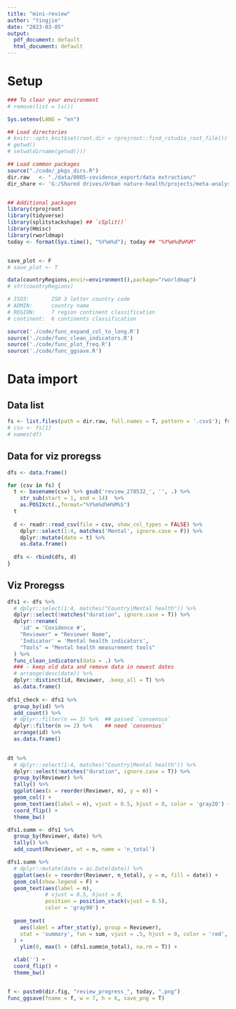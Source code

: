 ```yaml
---
title: "mini-review"
author: "Yingjie"
date: "2023-03-05"
output:
  pdf_document: default
  html_document: default
---
```



# Setup
```r
### To clear your environment
# remove(list = ls())

Sys.setenv(LANG = "en")

## Load directories
# knitr::opts_knit$set(root.dir = rprojroot::find_rstudio_root_file())
# getwd()
# setwd(dirname(getwd()))

## Load common packages
source("./code/_pkgs_dirs.R")
dir.raw   <- "./data/0005-covidence_export/data extraction/"
dir_share <- 'G:/Shared drives/Urban nature-health/projects/meta-analysis/figures/'


## Additional packages
library(rprojroot)
library(tidyverse)
library(splitstackshape) ## `cSplit()`
library(Hmisc)
library(rworldmap)
today <- format(Sys.time(), "%Y%m%d"); today ## "%Y%m%d%H%M"


save_plot <- F
# save_plot <- T
```


```r
data(countryRegions,envir=environment(),package="rworldmap")
# str(countryRegions)

# ISO3:       ISO 3 letter country code
# ADMIN:      country name
# REGION:     7 region continent classification
# continent:  6 continents classification
```


```r
source('./code/func_expand_col_to_long.R')
source('./code/func_clean_indicators.R')
source('./code/func_plot_freq.R')
source('./code/func_ggsave.R')

```



# Data import

## Data list
```r
fs <- list.files(path = dir.raw, full.names = T, pattern = '.csv$'); fs
# csv <- fs[1]
# names(df)
```


## Data for viz proregss
```r
dfs <- data.frame()

for (csv in fs) {
  t <- basename(csv) %>% gsub('review_278532_', '', .) %>%
    str_sub(start = 1, end = 14)  %>%
    as.POSIXct(.,format="%Y%m%d%H%M%S") 
  t
  
  d <- readr::read_csv(file = csv, show_col_types = FALSE) %>%
    dplyr::select(1:4, matches('Mental', ignore.case = F)) %>%
    dplyr::mutate(date = t) %>%
    as.data.frame()
  
  dfs <- rbind(dfs, d)
}
```



## Viz Proregss
```r
dfs1 <- dfs %>%
  # dplyr::select(1:4, matches("Country|Mental health")) %>%
  dplyr::select(!matches("duration", ignore.case = T)) %>%
  dplyr::rename(
    'id' = 'Covidence #',
    "Reviewer" = "Reviewer Name",
    'Indicator' = 'Mental health indicators',
    "Tools" = "Mental health measurement tools"
  ) %>%
  func_clean_indicators(data = .) %>%
  ### - keep old data and remove data in newest dates
  # arrange(desc(date)) %>%
  dplyr::distinct(id, Reviewer, .keep_all = T) %>%
  as.data.frame()
  
dfs1_check <- dfs1 %>%
  group_by(id) %>%
  add_count() %>%
  # dplyr::filter(n == 3) %>%  ## passed `consensus`
  dplyr::filter(n >= 2) %>%    ## need `consensus`
  arrange(id) %>%
  as.data.frame()
  

dt %>%
  # dplyr::select(1:4, matches("Country|Mental health")) %>%
  dplyr::select(!matches("duration", ignore.case = T)) %>%
  group_by(Reviewer) %>%
  tally() %>%
  ggplot(aes(x = reorder(Reviewer, n), y = n)) +
  geom_col() +
  geom_text(aes(label = n), vjust = 0.5, hjust = 0, color = 'gray20') +
  coord_flip() +
  theme_bw()
```


```r
dfs1.summ <- dfs1 %>%
  group_by(Reviewer, date) %>%
  tally() %>%
  add_count(Reviewer, wt = n, name = 'n_total') 

dfs1.summ %>%
  # dplyr::mutate(date = as.Date(date)) %>%
  ggplot(aes(x = reorder(Reviewer, n_total), y = n, fill = date)) +
  geom_col(show.legend = F) +
  geom_text(aes(label = n), 
            # vjust = 0.5, hjust = 0, 
            position = position_stack(vjust = 0.5),
            color = 'gray90') +
  
  geom_text(
    aes(label = after_stat(y), group = Reviewer), 
    stat = 'summary', fun = sum, vjust = .5, hjust = 0, color = 'red', fontface = 'bold', size = 5
  ) +
    ylim(0, max(5 + (dfs1.summ$n_total), na.rm = T)) +

  xlab('') +
  coord_flip() +
  theme_bw()


f <- paste0(dir.fig, "review_progress_", today, ".png")
func_ggsave(fname = f, w = 7, h = 6, save_png = T)
```






